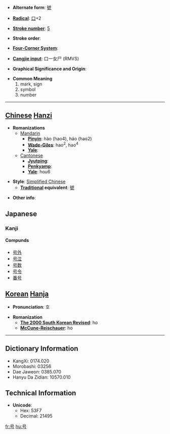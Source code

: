 * '''Alternate form''': [[號]]

* '''[[Wiktionary:Chinese radical index| Radical]]''': [[Wiktionary:Chinese radical index 口|口]]+2

* '''[[Wiktionary:Chinese total strokes index|Stroke number]]''': [[Wiktionary:Chinese total strokes index 5|5]]

* '''Stroke order''': 

* '''[[Wiktionary:Chinese four corner index|Four-Corner System]]''': 

* '''[[Wiktionary:Chinese Cangjie index|Cangjie input]]''': 口一女尸 (RMVS)

* '''Graphical Significance and Origin''': 

* '''Common Meaning'''
*#mark, sign
*# symbol
*# number


----

== [[Chinese]] [[Hanzi]] ==

* '''Romanizations'''
** [[Mandarin]]
*** '''[[Pinyin]]''': hào (hao4), háo (hao2)
*** '''[[Wade-Giles]]''': hao<sup>2</sup>, hao<sup>4</sup>
*** '''[[Yale]]''': 
**[[Cantonese]]
***'''[[Jyutping]]''':
***'''[[Penkyamp]]''': 
***'''[[Yale]]''': hou6

* '''Style''': [[Simplified Chinese]] 
** '''[[Traditional Chinese|Traditional]] equivalent''': [[號]]

* '''Other info''': 


== Japanese ==
===Kanji===
{{kanji2|[[ごう]] (gō)|[[さけぶ]] (sakebu), [[よびな]] (yobina)}}

====Compunds====
*[[号外]]
*[[号泣]]
*[[号数]]
*[[号令]]
*[[番号]]

== [[Korean]] [[Hanja]] ==

* '''Pronunciation''': 호

* '''Romanization'''
** '''[[The 2000 South Korean Revised Romanization|The 2000 South Korean Revised]]''': ho
** '''[[McCune-Reischauer]]''': ho

----

== Dictionary Information ==

* KangXi: 0174.020
* Morobashi: 03256
* Dae Jaweon: 0385.070
* Hanyu Da Zidian: 10570.010

== Technical Information ==

* '''Unicode''':
** Hex: 53F7
** Decimal: 21495

[[fr:号]]
[[hu:号]]